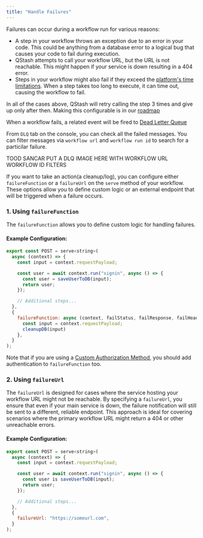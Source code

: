 ```yaml
---
title: "Handle Failures"
---
```



Failures can occur during a workflow run for various reasons:

-  A step in your workflow throws an exception due to an error in your code. This could be anything from a database error to a logical bug that causes your code to fail during execution.
-  QStash attempts to call your workflow URL, but the URL is not reachable. This might happen if your service is down resulting in a 404 error.
-  Steps in your workflow might also fail if they exceed the [platform's time limitations](/qstash/workflows/platforms/platforms). When a step takes too long to execute, it can time out, causing the workflow to fail.

In all of the cases above, QStash will retry calling the step 3 times and give up only after then. Making this configurable is in our [roadmap](qstash/workflows/roadmap)

When a workflow fails, a related event will be fired to [Dead Letter Queue](/qstash/howto/handling-failures#dead-letter-queue)

From `DLQ` tab on the console, you can check all the failed messages. You can filter messages via `workflow url` and `workflow run id` to search for a particilar failure.

TOOD SANCAR PUT A DLQ IMAGE HERE WITH WORKFLOW URL WORKFLOW ID FILTERS

If you want to take an action(a cleanup/log), you can configure either `failureFunction` or a `failureUrl` on the `serve` method of your workflow.
These options allow you to define custom logic or an external endpoint that will be triggered when a failure occurs. 


### 1. Using `failureFunction`

The `failureFunction` allows you to define custom logic for handling failures. 

#### Example Configuration:

```javascript
export const POST = serve<string>(
  async (context) => {
    const input = context.requestPayload;

    const user = await context.run("signin", async () => {
      const user = saveUserToDB(input);
      return user;
    });

    // Additional steps...
  },
  {
    failureFunction: async (context, failStatus, failResponse, failHeaders) => {
      const input = context.requestPayload;
      cleanupDB(input)
    },
  }
);
```

Note that if you are using a [Custom Authorization Method](/qstash/workflows/howto/security#custom-authorization-method), you should add authentication to `failureFunction` too.

### 2. Using `failureUrl`

The `failureUrl` is designed for cases where the service hosting your workflow URL might not be reachable. By specifying a `failureUrl`, you ensure that even if your main service is down, the failure notification will still be sent to a different, reliable endpoint. This approach is ideal for covering scenarios where the primary workflow URL might return a 404 or other unreachable errors.

#### Example Configuration:

```javascript
export const POST = serve<string>(
  async (context) => {
    const input = context.requestPayload;

    const user = await context.run("signin", async () => {
      const user is saveUserToDB(input);
      return user;
    });

    // Additional steps...
  },
  {
    failureUrl: "https://someurl.com",
  }
);
```
